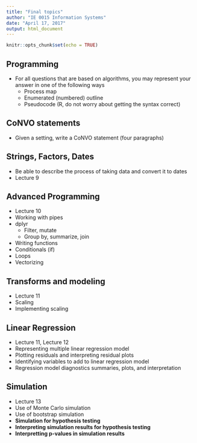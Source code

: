 ```yaml
---
title: "Final topics"
author: "IE 0015 Information Systems"
date: "April 17, 2017"
output: html_document
---
```


```r
knitr::opts_chunk$set(echo = TRUE)
```

## Programming

-  For all questions that are based on algorithms, you may represent your answer in one of the following ways
    -  Process map
    -  Enumerated (numbered) outline
    -  Pseudocode (R, do not worry about getting the syntax correct)

## CoNVO statements

- Given a setting, write a CoNVO statement (four paragraphs)

## Strings, Factors, Dates

- Be able to describe the process of taking data and convert it to dates
- Lecture 9

## Advanced Programming

- Lecture 10
-  Working with pipes
-  dplyr
    -  Filter, mutate
    -  Group by, summarize, join
-  Writing functions
-  Conditionals (if)
-  Loops
-  Vectorizing

## Transforms and modeling

- Lecture 11
-  Scaling
-  Implementing scaling

## Linear Regression

-  Lecture 11, Lecture 12
-  Representing multiple linear regression model
-  Plotting residuals and interpreting residual plots
-  Identifying variables to add to linear regression model
-  Regression model diagnostics summaries, plots, and interpretation

## Simulation

-  Lecture 13
-  Use of Monte Carlo simulation
-  Use of bootstrap simulation
-  **Simulation for hypothesis testing**
-  **Interpreting simulation results for hypothesis testing**
-  **Interpretting p-values in simulation results**